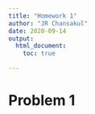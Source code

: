 ```yaml
---
title: "Homework 1"
author: "JR Chansakul"
date: 2020-09-14
output: 
  html_document:
    toc: true

---
```



# Problem 1





